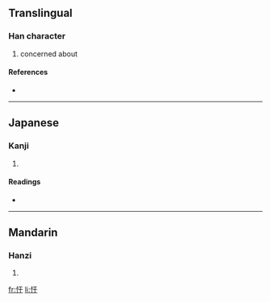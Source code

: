 ==Translingual==

===Han character===
{{Han char|rn=61|rad=心|as=03|sn=6|four=|canj=心一十 (PMJ)}}

# concerned about

====References====
* {{Han ref|kx=0376.110|dkj=10320|dj=0702.200|hdz=42271.040|uh=5FD3|ud=24531}}

----

==Japanese==

===Kanji===
{{ja-kanji|grade=|rs=心03}}

# {{defn|Japanese}}

====Readings====
* {{ja-readings|on=[[かん]] (kan), [[がん]] (gan)|kun=[[きわめる]] (kiwameru), [[おかす]] (okasu)}}

----

==Mandarin==

===Hanzi===
{{cmn-hanzi|pin=[[gān]] ([[gan1]])|wg=kan<sup>1</sup>}}

# {{defn|Mandarin}}

[[fr:忓]]
[[li:忓]]